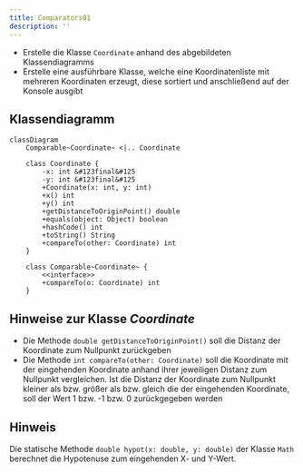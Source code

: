 ```yaml
---
title: Comparators01
description: ''
---
```



- Erstelle die Klasse `Coordinate` anhand des abgebildeten Klassendiagramms
- Erstelle eine ausführbare Klasse, welche eine Koordinatenliste mit mehreren
  Koordinaten erzeugt, diese sortiert und anschließend auf der Konsole ausgibt

## Klassendiagramm

```mermaid
classDiagram
    Comparable~Coordinate~ <|.. Coordinate

    class Coordinate {
        -x: int &#123final&#125
        -y: int &#123final&#125
        +Coordinate(x: int, y: int)
        +x() int
        +y() int
        +getDistanceToOriginPoint() double
        +equals(object: Object) boolean
        +hashCode() int
        +toString() String
        +compareTo(other: Coordinate) int
    }

    class Comparable~Coordinate~ {
        <<interface>>
        +compareTo(o: Coordinate) int
    }
```

## Hinweise zur Klasse _Coordinate_

- Die Methode `double getDistanceToOriginPoint()` soll die Distanz der
  Koordinate zum Nullpunkt zurückgeben
- Die Methode `int compareTo(other: Coordinate)` soll die Koordinate mit der
  eingehenden Koordinate anhand ihrer jeweiligen Distanz zum Nullpunkt
  vergleichen. Ist die Distanz der Koordinate zum Nullpunkt kleiner als bzw.
  größer als bzw. gleich die der eingehenden Koordinate, soll der Wert 1 bzw. -1
  bzw. 0 zurückgegeben werden

## Hinweis

Die statische Methode `double hypot(x: double, y: double)` der Klasse `Math`
berechnet die Hypotenuse zum eingehenden X- und Y-Wert.

<Exercise pullRequest="47" branchSuffix="comparators/01" />
